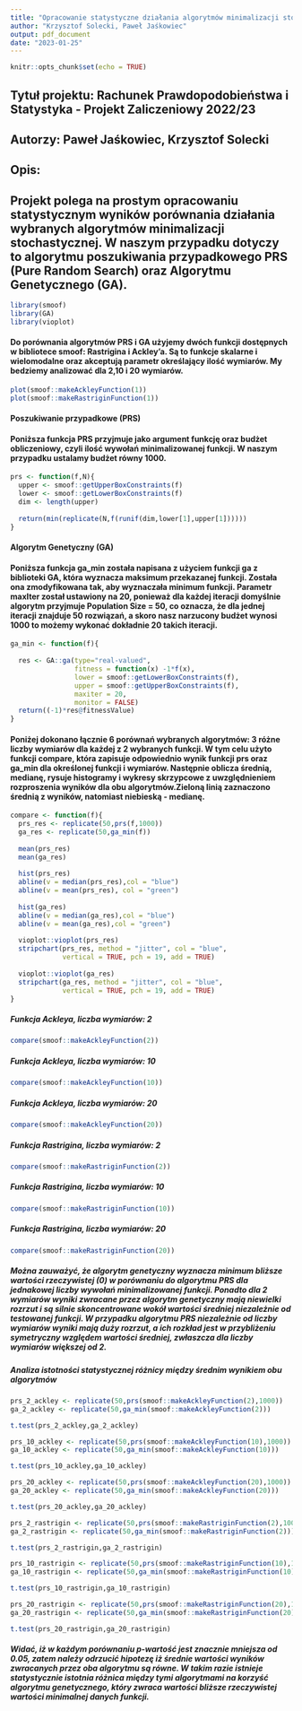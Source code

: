 ---
title: "Opracowanie statystyczne działania algorytmów minimalizacji stochastycznej"
author: "Krzysztof Solecki, Paweł Jaśkowiec"
output: pdf_document
date: "2023-01-25"
---

```{r setup, include=FALSE}
knitr::opts_chunk$set(echo = TRUE)
```

## Tytuł projektu: Rachunek Prawdopodobieństwa i Statystyka - Projekt Zaliczeniowy 2022/23

## Autorzy: Paweł Jaśkowiec, Krzysztof Solecki

## Opis:

## Projekt polega na prostym opracowaniu statystycznym wyników porównania działania wybranych algorytmów minimalizacji stochastycznej. W naszym przypadku dotyczy to algorytmu poszukiwania przypadkowego PRS (Pure Random Search) oraz Algorytmu Genetycznego (GA).

```{r}
library(smoof)
library(GA)
library(vioplot)
```

#### Do porównania algorytmów PRS i GA użyjemy dwóch funkcji dostępnych w bibliotece smoof: Rastrigina i Ackley'a. Są to funkcje skalarne i wielomodalne oraz akceptują parametr określający ilość wymiarów. My bedziemy analizować dla 2,10 i 20 wymiarów.

```{r}
plot(smoof::makeAckleyFunction(1))
plot(smoof::makeRastriginFunction(1))
```

#### Poszukiwanie przypadkowe (PRS)

#### Poniższa funkcja PRS przyjmuje jako argument funkcję oraz budżet obliczeniowy, czyli ilość wywołań minimalizowanej funkcji. W naszym przypadku ustalamy budżet równy 1000.

```{r}
prs <- function(f,N){
  upper <- smoof::getUpperBoxConstraints(f)
  lower <- smoof::getLowerBoxConstraints(f)
  dim <- length(upper)
  
  return(min(replicate(N,f(runif(dim,lower[1],upper[1])))))
}
```

#### Algorytm Genetyczny (GA)

#### Poniższa funkcja ga_min została napisana z użyciem funkcji ga z biblioteki GA, która wyznacza maksimum przekazanej funkcji. Została ona zmodyfikowana tak, aby wyznaczała minimum funkcji. Parametr maxIter został ustawiony na 20, ponieważ dla każdej iteracji domyślnie algorytm przyjmuje Population Size = 50, co oznacza, że dla jednej iteracji znajduje 50 rozwiązań, a skoro nasz narzucony budżet wynosi 1000 to możemy wykonać dokładnie 20 takich iteracji.

```{r}
ga_min <- function(f){
  
  res <- GA::ga(type="real-valued",
                fitness = function(x) -1*f(x),
                lower = smoof::getLowerBoxConstraints(f),
                upper = smoof::getUpperBoxConstraints(f),
                maxiter = 20,
                monitor = FALSE)
  return((-1)*res@fitnessValue)
}
```

#### Poniżej dokonano łącznie 6 porównań wybranych algorytmów: 3 różne liczby wymiarów dla każdej z 2 wybranych funkcji. W tym celu użyto funkcji compare, która zapisuje odpowiednio wynik funkcji prs oraz ga_min dla określonej funkcji i wymiarów. Następnie oblicza średnią, medianę, rysuje histogramy i wykresy skrzypcowe z uwzględnieniem rozproszenia wyników dla obu algorytmów.Zieloną linią zaznaczono średnią z wyników, natomiast niebieską - medianę.

```{r}
compare <- function(f){
  prs_res <- replicate(50,prs(f,1000))
  ga_res <- replicate(50,ga_min(f))
  
  mean(prs_res)
  mean(ga_res)
  
  hist(prs_res)
  abline(v = median(prs_res),col = "blue")
  abline(v = mean(prs_res), col = "green")
  
  hist(ga_res)
  abline(v = median(ga_res),col = "blue")
  abline(v = mean(ga_res),col = "green")
  
  vioplot::vioplot(prs_res)
  stripchart(prs_res, method = "jitter", col = "blue",
             vertical = TRUE, pch = 19, add = TRUE)
  
  vioplot::vioplot(ga_res)
  stripchart(ga_res, method = "jitter", col = "blue",
             vertical = TRUE, pch = 19, add = TRUE)
}
```

##### Funkcja Ackleya, liczba wymiarów: 2

```{r}
compare(smoof::makeAckleyFunction(2))
```

##### Funkcja Ackleya, liczba wymiarów: 10

```{r}
compare(smoof::makeAckleyFunction(10))
```

##### Funkcja Ackleya, liczba wymiarów: 20

```{r}
compare(smoof::makeAckleyFunction(20))
```

##### Funkcja Rastrigina, liczba wymiarów: 2

```{r}
compare(smoof::makeRastriginFunction(2))
```

##### Funkcja Rastrigina, liczba wymiarów: 10

```{r}
compare(smoof::makeRastriginFunction(10))
```

##### Funkcja Rastrigina, liczba wymiarów: 20

```{r}
compare(smoof::makeRastriginFunction(20))
```

##### Można zauważyć, że algorytm genetyczny wyznacza minimum bliższe wartości rzeczywistej (0) w porównaniu do algorytmu PRS dla jednakowej liczby wywołań minimalizowanej funkcji. Ponadto dla 2 wymiarów wyniki zwracane przez algorytm genetyczny mają niewielki rozrzut i są silnie skoncentrowane wokół wartości średniej niezależnie od testowanej funkcji. W przypadku algorytmu PRS niezależnie od liczby wymiarów wyniki mają duży rozrzut, a ich rozkład jest w przybliżeniu symetryczny względem wartości średniej, zwłaszcza dla liczby wymiarów większej od 2.

##### Analiza istotności statystycznej różnicy między średnim wynikiem obu algorytmów

```{r}
prs_2_ackley <- replicate(50,prs(smoof::makeAckleyFunction(2),1000))
ga_2_ackley <- replicate(50,ga_min(smoof::makeAckleyFunction(2)))

t.test(prs_2_ackley,ga_2_ackley)

prs_10_ackley <- replicate(50,prs(smoof::makeAckleyFunction(10),1000))
ga_10_ackley <- replicate(50,ga_min(smoof::makeAckleyFunction(10)))

t.test(prs_10_ackley,ga_10_ackley)

prs_20_ackley <- replicate(50,prs(smoof::makeAckleyFunction(20),1000))
ga_20_ackley <- replicate(50,ga_min(smoof::makeAckleyFunction(20)))

t.test(prs_20_ackley,ga_20_ackley)

prs_2_rastrigin <- replicate(50,prs(smoof::makeRastriginFunction(2),1000))
ga_2_rastrigin <- replicate(50,ga_min(smoof::makeRastriginFunction(2)))

t.test(prs_2_rastrigin,ga_2_rastrigin)

prs_10_rastrigin <- replicate(50,prs(smoof::makeRastriginFunction(10),1000))
ga_10_rastrigin <- replicate(50,ga_min(smoof::makeRastriginFunction(10)))

t.test(prs_10_rastrigin,ga_10_rastrigin)

prs_20_rastrigin <- replicate(50,prs(smoof::makeRastriginFunction(20),1000))
ga_20_rastrigin <- replicate(50,ga_min(smoof::makeRastriginFunction(20)))

t.test(prs_20_rastrigin,ga_20_rastrigin)
```

##### Widać, iż w każdym porównaniu p-wartość jest znacznie mniejsza od 0.05, zatem należy odrzucić hipotezę iż średnie wartości wyników zwracanych przez oba algorytmu są równe. W takim razie istnieje statystycznie istotnia różnica między tymi algorytmami na korzyść algorytmu genetycznego, który zwraca wartości bliższe rzeczywistej wartości minimalnej danych funkcji.
